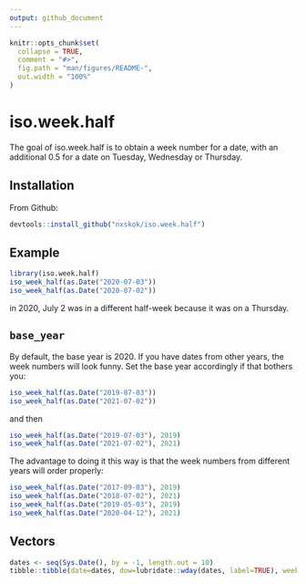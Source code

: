 ```yaml
---
output: github_document
---
```


<!-- README.md is generated from README.Rmd. Please edit that file -->

```r
knitr::opts_chunk$set(
  collapse = TRUE,
  comment = "#>",
  fig.path = "man/figures/README-",
  out.width = "100%"
)
```

# iso.week.half

<!-- badges: start -->
<!-- badges: end -->

The goal of iso.week.half is to obtain a week number for a date, with an additional 0.5 for a date on Tuesday, Wednesday or Thursday.

## Installation

From Github:

``` r
devtools::install_github("nxskok/iso.week.half")
```

## Example

```r
library(iso.week.half)
iso_week_half(as.Date("2020-07-03"))
iso_week_half(as.Date("2020-07-02"))
```

in 2020, July 2 was in a different half-week because it was on a Thursday.

## `base_year`

By default, the base year is 2020. If you have dates from other years, the week numbers will look funny. Set the base year accordingly if that bothers you:

```r
iso_week_half(as.Date("2019-07-03"))
iso_week_half(as.Date("2021-07-02"))
```

and then

```r
iso_week_half(as.Date("2019-07-03"), 2019)
iso_week_half(as.Date("2021-07-02"), 2021)
```

The advantage to doing it this way is that the week numbers from different years will order properly:

```r
iso_week_half(as.Date("2017-09-03"), 2019)
iso_week_half(as.Date("2018-07-02"), 2021)
iso_week_half(as.Date("2019-05-03"), 2019)
iso_week_half(as.Date("2020-04-12"), 2021)
```

## Vectors

```r
dates <- seq(Sys.Date(), by = -1, length.out = 10)
tibble::tibble(date=dates, dow=lubridate::wday(dates, label=TRUE), week=iso_week_half(dates))
```

